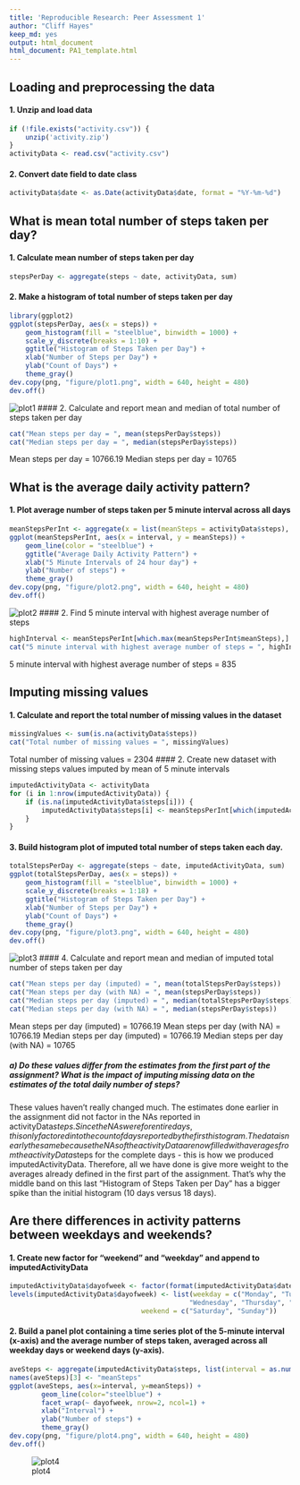 ```yaml
---
title: 'Reproducible Research: Peer Assessment 1'
author: "Cliff Hayes"
keep_md: yes
output: html_document
html_document: PA1_template.html
---
```


##  Loading and preprocessing the data
#### 1. Unzip and load data
```r
if (!file.exists("activity.csv")) {
    unzip('activity.zip')
}
activityData <- read.csv("activity.csv")
```
#### 2. Convert date field to date class
```r
activityData$date <- as.Date(activityData$date, format = "%Y-%m-%d")
```


## What is mean total number of steps taken per day?
#### 1. Calculate mean number of steps taken per day
```r
stepsPerDay <- aggregate(steps ~ date, activityData, sum)
```
#### 2. Make a histogram of total number of steps taken per day
```r
library(ggplot2)
ggplot(stepsPerDay, aes(x = steps)) +
    geom_histogram(fill = "steelblue", binwidth = 1000) +
    scale_y_discrete(breaks = 1:10) +
    ggtitle("Histogram of Steps Taken per Day") +
    xlab("Number of Steps per Day") +
    ylab("Count of Days") +
    theme_gray()
dev.copy(png, "figure/plot1.png", width = 640, height = 480)
dev.off()
```
![plot1](figure/plot1.png)
#### 2. Calculate and report mean and median of total number of steps taken per day
```r
cat("Mean steps per day = ", mean(stepsPerDay$steps))
cat("Median steps per day = ", median(stepsPerDay$steps))
```
Mean steps per day =  10766.19
Median steps per day =  10765

## What is the average daily activity pattern?
#### 1. Plot average number of steps taken per 5 minute interval across all days
```r
meanStepsPerInt <- aggregate(x = list(meanSteps = activityData$steps), by = list(interval = activityData$interval), FUN = mean, na.rm = TRUE)
ggplot(meanStepsPerInt, aes(x = interval, y = meanSteps)) +   
    geom_line(color = "steelblue") +  
    ggtitle("Average Daily Activity Pattern") +
    xlab("5 Minute Intervals of 24 hour day") +
    ylab("Number of steps") +  
    theme_gray()
dev.copy(png, "figure/plot2.png", width = 640, height = 480)
dev.off()
```
![plot2](figure/plot2.png)
#### 2. Find 5 minute interval with highest average number of steps
```r
highInterval <- meanStepsPerInt[which.max(meanStepsPerInt$meanSteps),]
cat("5 minute interval with highest average number of steps = ", highInterval$interval)
```
5 minute interval with highest average number of steps =  835

## Imputing missing values
#### 1. Calculate and report the total number of missing values in the dataset
```r
missingValues <- sum(is.na(activityData$steps))
cat("Total number of missing values = ", missingValues)
```
Total number of missing values =  2304
#### 2. Create new dataset with missing steps values imputed by mean of 5 minute intervals
```r
imputedActivityData <- activityData 
for (i in 1:nrow(imputedActivityData)) {
    if (is.na(imputedActivityData$steps[i])) {
        imputedActivityData$steps[i] <- meanStepsPerInt[which(imputedActivityData$interval[i] == meanStepsPerInt$interval), ]$meanSteps
    }
}
```
#### 3. Build histogram plot of imputed total number of steps taken each day.
```r
totalStepsPerDay <- aggregate(steps ~ date, imputedActivityData, sum)
ggplot(totalStepsPerDay, aes(x = steps)) +
    geom_histogram(fill = "steelblue", binwidth = 1000) +
    scale_y_discrete(breaks = 1:18) +
    ggtitle("Histogram of Steps Taken per Day") +
    xlab("Number of Steps per Day") +
    ylab("Count of Days") +
    theme_gray()
dev.copy(png, "figure/plot3.png", width = 640, height = 480)
dev.off()
```
![plot3](figure/plot3.png)
#### 4. Calculate and report mean and median of imputed total number of steps taken per day
```r
cat("Mean steps per day (imputed) = ", mean(totalStepsPerDay$steps))
cat("Mean steps per day (with NA) = ", mean(stepsPerDay$steps))
cat("Median steps per day (imputed) = ", median(totalStepsPerDay$steps))
cat("Median steps per day (with NA) = ", median(stepsPerDay$steps))
```
Mean steps per day (imputed) =  10766.19
Mean steps per day (with NA) =  10766.19
Median steps per day (imputed) =  10766.19
Median steps per day (with NA) =  10765

##### a) Do these values differ from the estimates from the first part of the assignment? What is the impact of imputing missing data on the estimates of the total daily number of steps?
These values haven't really changed much. The estimates done earlier in the assignment did not factor in the NAs reported in activityData$steps. Since the NAs were for entire days, this only factored into the count of days reported by the first histogram. The data is nearly the same because the NAs of the activityData are now filled with averages from the activityData$steps for the complete days - this is how we produced imputedActivityData. Therefore, all we have done is give more weight to the averages already defined in the first part of the assignment. That's why the middle band on this last "Histogram of Steps Taken per Day" has a bigger spike than the initial histogram (10 days versus 18 days).

## Are there differences in activity patterns between weekdays and weekends?
#### 1. Create new factor for "weekend" and "weekday" and append to imputedActivityData
``` r
imputedActivityData$dayofweek <- factor(format(imputedActivityData$date, "%A"))
levels(imputedActivityData$dayofweek) <- list(weekday = c("Monday", "Tuesday",
                                             "Wednesday", "Thursday", "Friday"),
                                 weekend = c("Saturday", "Sunday"))
```
#### 2. Build a panel plot containing a time series plot of the 5-minute interval (x-axis) and the average number of steps taken, averaged across all weekday days or weekend days (y-axis).
```r
aveSteps <- aggregate(imputedActivityData$steps, list(interval = as.numeric(as.character(imputedActivityData$interval)), dayofweek = imputedActivityData$dayofweek), FUN = "mean")
names(aveSteps)[3] <- "meanSteps"
ggplot(aveSteps, aes(x=interval, y=meanSteps)) + 
        geom_line(color="steelblue") + 
        facet_wrap(~ dayofweek, nrow=2, ncol=1) +
        xlab("Interval") +
        ylab("Number of steps") +
        theme_gray()
dev.copy(png, "figure/plot4.png", width = 640, height = 480)
dev.off()
```
![plot4](figure/plot4.png)